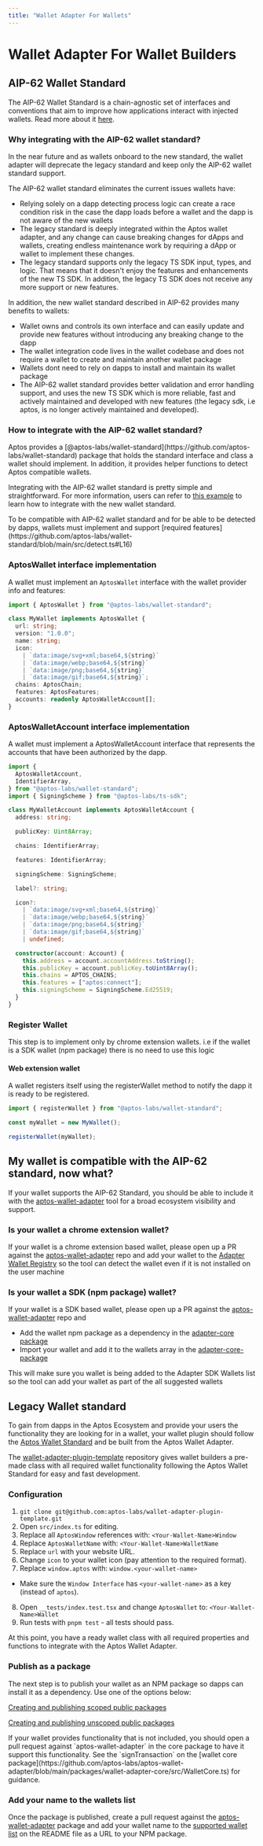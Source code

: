 ```yaml
---
title: "Wallet Adapter For Wallets"
---
```



# Wallet Adapter For Wallet Builders

## AIP-62 Wallet Standard

The AIP-62 Wallet Standard is a chain-agnostic set of interfaces and conventions
that aim to improve how applications interact with injected wallets. Read more
about
it [here](https://github.com/aptos-foundation/AIPs/blob/main/aips/aip-62.md).

### Why integrating with the AIP-62 wallet standard?

<Callout type="info">
In the near future and as wallets onboard to the new standard, the wallet
adapter will deprecate the legacy standard and keep only the AIP-62 wallet
standard support.
</Callout>

The AIP-62 wallet standard eliminates the current issues wallets have:

- Relying solely on a dapp detecting process logic can create a race condition
risk in the case the dapp loads before a wallet and the dapp is not aware of
the new wallets
- The legacy standard is deeply integrated within the Aptos wallet adapter, and
any change can cause breaking changes for dApps and wallets, creating endless
maintenance work by requiring a dApp or wallet to implement these changes.
- The legacy standard supports only the legacy TS SDK input, types, and logic.
That means that it doesn't enjoy the features and enhancements of the new TS
SDK. In addition, the legacy TS SDK does not receive any more support or new
features.

In addition, the new wallet standard described in AIP-62 provides many benefits
to wallets:

- Wallet owns and controls its own interface and can easily update and provide
new features without introducing any breaking change to the dapp
- The wallet integration code lives in the wallet codebase and does not require
a wallet to create and maintain another wallet package
- Wallets dont need to rely on dapps to install and maintain its wallet package
- The AIP-62 wallet standard provides better validation and error handling
support, and uses the new TS SDK which is more reliable, fast and actively
maintained and developed with new features (the legacy sdk, i.e aptos, is no
longer actively maintained and developed).

### How to integrate with the AIP-62 wallet standard?

<Callout type="info">
  Aptos provides
  a [@aptos-labs/wallet-standard](https://github.com/aptos-labs/wallet-standard)
  package that holds the standard interface and class a wallet should implement.
  In addition, it provides helper functions to detect Aptos compatible wallets.
</Callout>

Integrating with the AIP-62 wallet standard is pretty simple and
straightforward. For more information, users can refer
to [this example](https://github.com/aptos-labs/aptos-wallet-adapter/blob/main/apps/nextjs-example/utils/standardWallet.ts)
to learn how to integrate with the new wallet standard.

<Callout type="info">
To be compatible with AIP-62 wallet standard and for be able to be detected by
dapps, wallets must implement and
support [required features](https://github.com/aptos-labs/wallet-standard/blob/main/src/detect.ts#L16)
</Callout>

### AptosWallet interface implementation

A wallet must implement an `AptosWallet` interface with the wallet provider info
and features:

```ts
import { AptosWallet } from "@aptos-labs/wallet-standard";

class MyWallet implements AptosWallet {
  url: string;
  version: "1.0.0";
  name: string;
  icon:
    | `data:image/svg+xml;base64,${string}`
    | `data:image/webp;base64,${string}`
    | `data:image/png;base64,${string}`
    | `data:image/gif;base64,${string}`;
  chains: AptosChain;
  features: AptosFeatures;
  accounts: readonly AptosWalletAccount[];
}
```

### AptosWalletAccount interface implementation

A wallet must implement a AptosWalletAccount interface that represents the
accounts that have been authorized by the dapp.

```ts
import {
  AptosWalletAccount,
  IdentifierArray,
} from "@aptos-labs/wallet-standard";
import { SigningScheme } from "@aptos-labs/ts-sdk";

class MyWalletAccount implements AptosWalletAccount {
  address: string;

  publicKey: Uint8Array;

  chains: IdentifierArray;

  features: IdentifierArray;

  signingScheme: SigningScheme;

  label?: string;

  icon?:
    | `data:image/svg+xml;base64,${string}`
    | `data:image/webp;base64,${string}`
    | `data:image/png;base64,${string}`
    | `data:image/gif;base64,${string}`
    | undefined;

  constructor(account: Account) {
    this.address = account.accountAddress.toString();
    this.publicKey = account.publicKey.toUint8Array();
    this.chains = APTOS_CHAINS;
    this.features = ["aptos:connect"];
    this.signingScheme = SigningScheme.Ed25519;
  }
}
```

### Register Wallet

<Callout type="info">
  This step is to implement only by chrome extension wallets. i.e if the wallet is a SDK wallet (npm package) there is no need to use this logic
</Callout>

#### Web extension wallet

A wallet registers itself using the registerWallet method to notify the dapp it
is ready to be registered.

```ts
import { registerWallet } from "@aptos-labs/wallet-standard";

const myWallet = new MyWallet();

registerWallet(myWallet);
```

## My wallet is compatible with the AIP-62 standard, now what?

If your wallet supports the AIP-62 Standard, you should be able to include it with the [aptos-wallet-adapter](https://github.com/aptos-labs/aptos-wallet-adapter) tool for a broad ecosystem visibility and support.

### Is your wallet a chrome extension wallet?

If your wallet is a chrome extension based wallet, please open up a PR against the [aptos-wallet-adapter](https://github.com/aptos-labs/aptos-wallet-adapter) repo and add your wallet to the [Adapter Wallet Registry](https://github.com/aptos-labs/aptos-wallet-adapter/blob/main/packages/wallet-adapter-core/src/AIP62StandardWallets/registry.ts#L15) so the tool can detect the wallet even if it is not installed on the user machine

### Is your wallet a SDK (npm package) wallet?

If your wallet is a SDK based wallet, please open up a PR against the [aptos-wallet-adapter](https://github.com/aptos-labs/aptos-wallet-adapter) repo and

- Add the wallet npm package as a dependency in the [adapter-core package](https://github.com/aptos-labs/aptos-wallet-adapter/blob/main/packages/wallet-adapter-core/package.json)
- Import your wallet and add it to the wallets array in the [adapter-core-package](https://github.com/aptos-labs/aptos-wallet-adapter/blob/main/packages/wallet-adapter-core/src/AIP62StandardWallets/sdkWallets.ts#L6)

This will make sure you wallet is being added to the Adapter SDK Wallets list so the tool can add your wallet as part of the all suggested wallets

## Legacy Wallet standard 

To gain from dapps in the Aptos Ecosystem and provide your users the
functionality they are looking for in a wallet, your wallet plugin should follow
the [Aptos Wallet Standard](wallets.mdx) and be built from the Aptos
Wallet Adapter.

The [wallet-adapter-plugin-template](https://github.com/aptos-labs/wallet-adapter-plugin-template)
repository gives wallet builders a pre-made class with all required wallet
functionality following the Aptos Wallet Standard for easy and fast development.

### Configuration

1. `git clone git@github.com:aptos-labs/wallet-adapter-plugin-template.git`
2. Open `src/index.ts` for editing.
3. Replace all `AptosWindow` references with: `<Your-Wallet-Name>Window`
4. Replace `AptosWalletName` with: `<Your-Wallet-Name>WalletName`
5. Replace `url` with your website URL.
6. Change `icon` to your wallet icon (pay attention to the required format).
7. Replace `window.aptos` with: `window.<your-wallet-name>`

- Make sure the `Window Interface` has `<your-wallet-name>` as a key (instead
of `aptos`).

8. Open `__tests/index.test.tsx` and change `AptosWallet`
to: `<Your-Wallet-Name>Wallet`
9. Run tests with `pnpm test` - all tests should pass.

At this point, you have a ready wallet class with all required properties and
functions to integrate with the Aptos Wallet Adapter.

### Publish as a package

The next step is to publish your wallet as an NPM package so dapps can install
it as a dependency. Use one of the options below:

[Creating and publishing scoped public packages](https://docs.npmjs.com/creating-and-publishing-scoped-public-packages)

[Creating and publishing unscoped public packages](https://docs.npmjs.com/creating-and-publishing-unscoped-public-packages)

<Callout type="info">
  If your wallet provides functionality that is not included, you should open a
  pull request against `aptos-wallet-adapter` in the core package to have it
  support this functionality. See the `signTransaction` on
  the [wallet core
  package](https://github.com/aptos-labs/aptos-wallet-adapter/blob/main/packages/wallet-adapter-core/src/WalletCore.ts)
  for guidance.
</Callout>

### Add your name to the wallets list

Once the package is published, create a pull request against
the [aptos-wallet-adapter](https://github.com/aptos-labs/aptos-wallet-adapter)
package and add your wallet name to
the [supported wallet list](https://github.com/aptos-labs/aptos-wallet-adapter#supported-wallet-packages)
on the README file as a URL to your NPM package.
